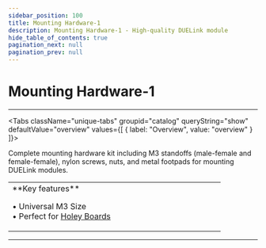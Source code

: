 ```yaml
---
sidebar_position: 100
title: Mounting Hardware-1
description: Mounting Hardware-1 - High-quality DUELink module
hide_table_of_contents: true
pagination_next: null
pagination_prev: null
---
```



# Mounting Hardware-1

<ImageSection 
  product="axmounting-a"
  tagline="Mounting Hardware"
/>

---

<Tabs className="unique-tabs" groupid="catalog" queryString="show" defaultValue="overview"
  values={[
    {
        label: "Overview",
        value: "overview"
    }
]}>

<TabItem value="overview">

Complete mounting hardware kit including M3 standoffs (male-female and female-female), nylon screws, nuts, and metal footpads for mounting DUELink modules.

<table><td width='50%'>
**Key features**

• Universal M3 Size<br/>
• Perfect for [Holey Boards](holey-board)<br/>

</td><td width='50%'>

</td></table>

</TabItem>



</Tabs>

---

<OrderSection
    product="DUELink Mounting Hardware-1"
    partnumber="GDL-AXMOUNTING-A"
    price="$0.00"
/>
